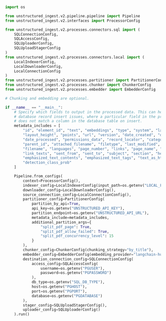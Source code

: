 ```python Python Ingest v2
import os

from unstructured_ingest.v2.pipeline.pipeline import Pipeline
from unstructured_ingest.v2.interfaces import ProcessorConfig

from unstructured_ingest.v2.processes.connectors.sql import (
    SQLConnectionConfig,
    SQLAccessConfig,
    SQLUploaderConfig,
    SQLUploadStagerConfig
)
from unstructured_ingest.v2.processes.connectors.local import (
    LocalIndexerConfig,
    LocalDownloaderConfig,
    LocalConnectionConfig
)
from unstructured_ingest.v2.processes.partitioner import PartitionerConfig
from unstructured_ingest.v2.processes.chunker import ChunkerConfig
from unstructured_ingest.v2.processes.embedder import EmbedderConfig

# Chunking and embedding are optional.

if __name__ == "__main__":
    # Specify which fields to output in the processed data. This can help prevent
    # database record insert issues, where a particular field in the processed data
    # does not match a column in the database table on insert.
    metadata_includes = [
        "id", "element_id", "text", "embeddings", "type", "system", "layout_width",
        "layout_height", "points", "url", "version", "date_created", "date_modified",
        "date_processed", "permissions_data", "record_locator", "category_depth",
        "parent_id", "attached_filename", "filetype", "last_modified", "file_directory",
        "filename", "languages", "page_number", "links", "page_name", "link_urls",
        "link_texts", "sent_from", "sent_to", "subject", "section", "header_footer_type",
        "emphasized_text_contents", "emphasized_text_tags", "text_as_html", "regex_metadata",
        "detection_class_prob"
    ]

    Pipeline.from_configs(
        context=ProcessorConfig(),
        indexer_config=LocalIndexerConfig(input_path=os.getenv("LOCAL_FILE_INPUT_DIR")),
        downloader_config=LocalDownloaderConfig(),
        source_connection_config=LocalConnectionConfig(),
        partitioner_config=PartitionerConfig(
            partition_by_api=True,
            api_key=os.getenv("UNSTRUCTURED_API_KEY"),
            partition_endpoint=os.getenv("UNSTRUCTURED_API_URL"),
            metadata_include=metadata_includes,
            additional_partition_args={
                "split_pdf_page": True,
                "split_pdf_allow_failed": True,
                "split_pdf_concurrency_level": 15
            }
        ),
        chunker_config=ChunkerConfig(chunking_strategy="by_title"),
        embedder_config=EmbedderConfig(embedding_provider="langchain-huggingface"),
        destination_connection_config=SQLConnectionConfig(
            access_config=SQLAccessConfig(
                username=os.getenv("PGUSER"),
                password=os.getenv("PGPASSWORD")
            ),
            db_type=os.getenv("SQL_DB_TYPE"),
            host=os.getenv("PGHOST"),
            port=os.getenv("PGPORT"),
            database=os.getenv("PGDATABASE")
        ),
        stager_config=SQLUploadStagerConfig(),
        uploader_config=SQLUploaderConfig()
    ).run()
```